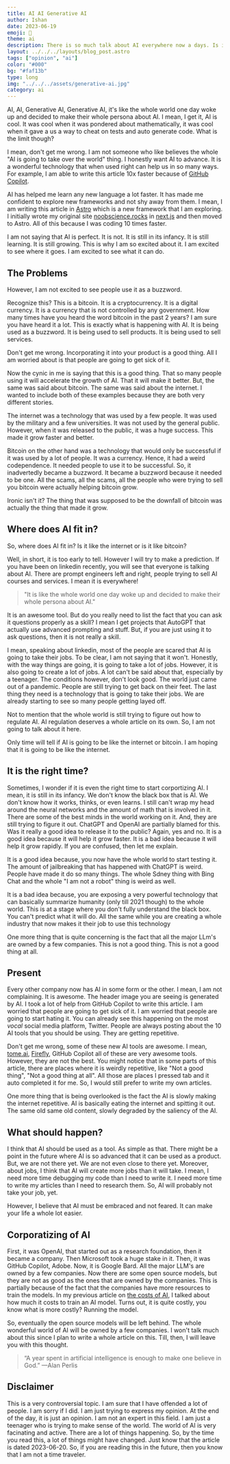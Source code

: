 ```yaml
---
title: AI AI Generative AI
author: Ishan
date: 2023-06-19
emoji: 🤖
theme: ai
description: There is so much talk about AI everywhere now a days. Is it really a good thing?
layout: ../../../layouts/blog_post.astro
tags: ["opinion", "ai"]
color: "#000"
bg: "#faf13b"
type: long
img: "../../../assets/generative-ai.jpg"
category: ai
---
```


<Spotify url="AI-AI-Generative-AI-e27d0n0" />

AI, AI, Generative AI, Generative AI, it's like the whole world one day woke up and decided to make their whole persona about AI.
I mean, I get it, AI is cool. It was cool when it was pondered about mathematically, it was cool when it gave a us a way to cheat on tests and 
auto generate code. What is the limit though?

I mean, don't get me wrong. I am not someone who like believes the whole "AI is going to take over the world" thing.
I honestly want AI to advance. It is a wonderful technology that when used right can help us in so many ways.
For example, I am able to write this article 10x faster because of [GitHub Copilot]().

AI has helped me learn any new language a lot faster. It has made me confident to explore new frameworks and not shy away from them.
I mean, I am writing this article in [Astro](https://astro.build) which is a new framework that I am exploring.
I initially wrote my original site [noobscience.rocks]() in [next.js](https://nextjs.org) and then moved to Astro. All of this because I was coding 10 times faster.

I am not saying that AI is perfect. It is not. It is still in its infancy. It is still learning. It is still growing.
This is why I am so excited about it. I am excited to see where it goes. I am excited to see what it can do.

## The Problems

However, I am not excited to see people use it as a buzzword.

Recognize this? This is a bitcoin. It is a cryptocurrency. It is a digital currency. It is a currency that is not controlled by any government.
How many times have you heard the word bitcoin in the past 2 years? I am sure you have heard it a lot.
This is exactly what is happening with AI. It is being used as a buzzword. It is being used to sell products. It is being used to sell services.

Don't get me wrong. Incorporating it into your product is a good thing. All I am worried about is that people are going to get sick of it.

Now the cynic in me is saying that this is a good thing. That so many people using it will accelerate the growth of AI. That it will make it better.
But, the same was said about bitcoin. The same was said about the internet.
I wanted to include both of these examples because they are both very different stories.

The internet was a technology that was used by a few people. It was used by the military and a few universities. It was not used by the general public.
However, when it was released to the public, it was a huge success. This made it grow faster and better.

Bitcoin on the other hand was a technology that would only be successful if it was used by a lot of people. It was a currency.
Hence, it had a weird codependence. It needed people to use it to be successful.
So, it inadvertedly became a buzzword. It became a buzzword because it needed to be one.
All the scams, all the scams, all the people who were trying to sell you bitcoin were actually helping bitcoin grow.

Ironic isn't it? The thing that was supposed to be the downfall of bitcoin was actually the thing that made it grow.

## Where does AI fit in?

So, where does AI fit in? Is it like the internet or is it like bitcoin?

Well, in short, it is too early to tell. However I will try to make a prediction. If you have been on linkedin recently, you will see that everyone is talking about AI.
There are prompt engineers left and right, people trying to sell AI courses and services. I mean it is everywhere!

> "It is like the whole world one day woke up and decided to make their whole persona about AI."

It is an awesome tool. But do you really need to list the fact that you can ask it questions properly as a skill? I mean I get projects that AutoGPT that actually 
use advanced prompting and stuff. But, if you are just using it to ask questions, then it is not really a skill.

I mean, speaking about linkedin, most of the people are scared that AI is going to take their jobs. To be clear, I am not saying that it won't.
Honestly, with the way things are going, it is going to take a lot of jobs. However, it is also going to create a lot of jobs.
A lot can't be said about that, especially by a teenager. 
The conditions however, don't look good. 
The world just came out of a pandemic. People are still trying to get back on their feet.
The last thing they need is a technology that is going to take their jobs.
We are already starting to see so many people getting layed off. 

Not to mention that the whole world is still trying to figure out how to regulate AI.
AI regulation deserves a whole article on its own. So, I am not going to talk about it here.

Only time will tell if AI is going to be like the internet or bitcoin. I am hoping that it is going to be like the internet.

## It is the right time?

Sometimes, I wonder if it is even the right time to start corportizing AI. I mean, it is still in its infancy.
We don't know the black box that is AI. We don't know how it works, thinks, or even learns.
I still can't wrap my head around the neural networks and the amount of math that is involved in it.
There are some of the best minds in the world working on it. And, they are still trying to figure it out.
ChatGPT and OpenAI are partially blamed for this. Was it really a good idea to release it to the public?
Again, yes and no. It is a good idea because it will help it grow faster. It is a bad idea because it will help it grow rapidly.
If you are confused, then let me explain.

It is a good idea because, you now have the whole world to start testing it.
The amount of jailbreaking that has happened with ChatGPT is weird. People have made it do so many things.
The whole Sdney thing with Bing Chat and the whole "I am not a robot" thing is weird as well.

It is a bad idea because, you are exposing a very powerful technology that can basically summarize humanity (only till 2021 though)
to the whole world. This is at a stage where you don't fully understand the black box. You can't predict what it will do.
All the same while you are creating a whole industry that now makes it their job to use this technology

One more thing that is quite concerning is the fact that all the major LLm's are owned by a few companies.
This is not a good thing. This is not a good thing at all.

## Present

Every other company now has AI in some form or the other. I mean, I am not complaining. It is awesome.
The header image you are seeing is generated by AI. I took a lot of help from GitHub Copilot to write this article.
I am worried that people are going to get sick of it. I am worried that people are going to start hating it.
You can already see this happening on the most *vocal* social media platform, Twitter.
People are always posting about the 10 AI tools that you should be using. They are getting repetitive.

Don't get me wrong, some of these new AI tools are awesome. I mean, [tome.ai](https://tome.ai), [Firefly](), GitHub Copilot all of these are very awesome tools.
However, they are not the best. You might notice that in some parts of this article, there are places where it is weirdly repetitive, like "Not a good thing", "Not a good thing at all".
All those are places I pressed tab and it auto completed it for me. So, I would still prefer to write my own articles.

One more thing that is being overlooked is the fact the AI is slowly making the internet repetitive.
AI is basically eating the internet and spitting it out. The same old same old content, slowly degraded by the saliency of the AI.

## What should happen?

I think that AI should be used as a tool. As simple as that. There might be a point in the future where AI is so advanced that it can be used as a product.
But, we are not there yet. We are not even close to there yet. Moreover, about jobs, I think that AI will create more jobs than it will take.
I mean, I need more time debugging my code than I need to write it. I need more time to write my articles than I need to research them.
So, AI will probably not take your job, yet. 

However, I believe that AI must be embraced and not feared. It can make your life a whole lot easier.

## Corporatizing of AI

First, it was OpenAI, that started out as a research foundation, then it became a company. Then Microsoft took a huge stake in it.
Then, it was GitHub Copilot, Adobe. Now, it is Google Bard. All the major LLM's are owned by a few companies.
Now there are some open source models, but they are not as good as the ones that are owned by the companies.
This is partially because of the fact that the companies have more resources to train the models.
In my previous article on [the costs of AI](/blog/costs-of-ai), I talked about how much it costs to train an AI model.
Turns out, it is quite costly, you know what is more costly? Running the model.

So, eventually the open source models will be left behind. The whole wonderful world of AI will be owned by a few companies.
I won't talk much about this since I plan to write a whole article on this.
Till, then, I will leave you with this thought.

> “A year spent in artificial intelligence is enough to make one believe in God.” —Alan Perlis

## Disclaimer

This is a very controversial topic. I am sure that I have offended a lot of people. I am sorry if I did. I am just trying to express my opinion.
At the end of the day, it is just an opinion. I am not an expert in this field. I am just a teenager who is trying to make sense of the world.
The world of AI is very facinating and active. There are a lot of things happening. So, by the time you read this, a lot of things might have changed.
Just know that the article is dated 2023-06-20. So, if you are reading this in the future, then you know that I am not a time traveler.